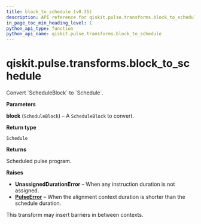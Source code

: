 ```yaml
---
title: block_to_schedule (v0.35)
description: API reference for qiskit.pulse.transforms.block_to_schedule in qiskit v0.35
in_page_toc_min_heading_level: 1
python_api_type: function
python_api_name: qiskit.pulse.transforms.block_to_schedule
---
```


<span id="qiskit-pulse-transforms-block-to-schedule" />

# qiskit.pulse.transforms.block\_to\_schedule

<Function id="qiskit.pulse.transforms.block_to_schedule" isDedicatedPage={true} github="https://github.com/qiskit/qiskit/tree/stable/0.20/qiskit/pulse/transforms/canonicalization.py" signature="block_to_schedule(block)">
  Convert `ScheduleBlock` to `Schedule`.

  **Parameters**

  **block** (`ScheduleBlock`) – A `ScheduleBlock` to convert.

  **Return type**

  `Schedule`

  **Returns**

  Scheduled pulse program.

  **Raises**

  *   **UnassignedDurationError** – When any instruction duration is not assigned.
  *   [**PulseError**](pulse#qiskit.pulse.PulseError "qiskit.pulse.PulseError") – When the alignment context duration is shorter than the schedule duration.

  <Admonition title="Note" type="note">
    This transform may insert barriers in between contexts.
  </Admonition>
</Function>

